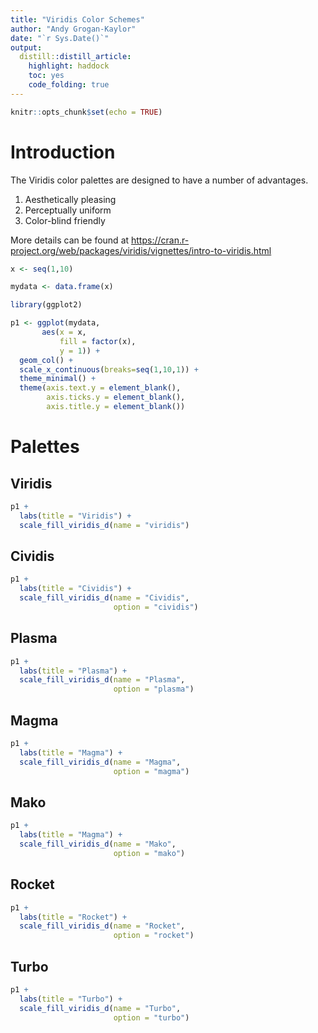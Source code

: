 ```yaml
---
title: "Viridis Color Schemes"
author: "Andy Grogan-Kaylor"
date: "`r Sys.Date()`"
output:
  distill::distill_article:
    highlight: haddock
    toc: yes
    code_folding: true
---
```



```r

knitr::opts_chunk$set(echo = TRUE)

```

# Introduction

The Viridis color palettes are designed to have a number of advantages.

1. Aesthetically pleasing
2. Perceptually uniform
3. Color-blind friendly

More details can be found at [https://cran.r-project.org/web/packages/viridis/vignettes/intro-to-viridis.html](https://cran.r-project.org/web/packages/viridis/vignettes/intro-to-viridis.html)

```r

x <- seq(1,10)

mydata <- data.frame(x)

library(ggplot2)

p1 <- ggplot(mydata,
       aes(x = x, 
           fill = factor(x),
           y = 1)) + 
  geom_col() + 
  scale_x_continuous(breaks=seq(1,10,1)) +
  theme_minimal() +
  theme(axis.text.y = element_blank(),
        axis.ticks.y = element_blank(),
        axis.title.y = element_blank())


```

# Palettes

## Viridis

```r

p1 + 
  labs(title = "Viridis") +
  scale_fill_viridis_d(name = "viridis")

```
## Cividis

```r

p1 + 
  labs(title = "Cividis") +
  scale_fill_viridis_d(name = "Cividis",
                       option = "cividis")

```

## Plasma

```r

p1 + 
  labs(title = "Plasma") +
  scale_fill_viridis_d(name = "Plasma",
                       option = "plasma")

```

## Magma

```r

p1 + 
  labs(title = "Magma") +
  scale_fill_viridis_d(name = "Magma",
                       option = "magma")

```

## Mako

```r

p1 + 
  labs(title = "Magma") +
  scale_fill_viridis_d(name = "Mako",
                       option = "mako")

```

## Rocket

```r

p1 + 
  labs(title = "Rocket") +
  scale_fill_viridis_d(name = "Rocket",
                       option = "rocket")

```

## Turbo

```r

p1 + 
  labs(title = "Turbo") +
  scale_fill_viridis_d(name = "Turbo",
                       option = "turbo")

```













